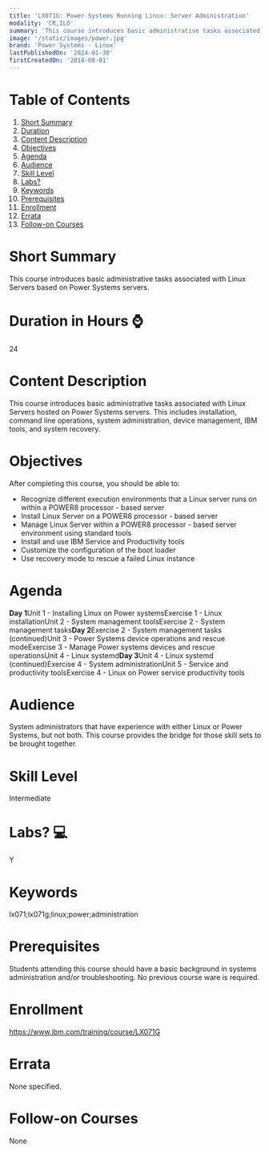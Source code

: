```yaml
---
title: 'LX071G: Power Systems Running Linux: Server Administration'
modality: 'CR,ILO'
summary: 'This course introduces basic administrative tasks associated with Linux Servers based on Power Systems servers.'
image: '/static/images/power.jpg'
brand: 'Power Systems - Linux'
lastPublishedOn: '2024-01-30'
firstCreatedOn: '2018-08-01'
---
```

# Table of Contents
1.  [Short Summary](#short-summary)
2.  [Duration](#duration-in-hours-)
3.  [Content Description](#content-description)
4.  [Objectives](#objectives)
5.  [Agenda](#agenda)
6.  [Audience](#audience)
7.  [Skill Level](#skill-level)
8.  [Labs?](#labs-)
9.  [Keywords](#keywords)
10. [Prerequisites](#prerequisites)
11. [Enrollment](#enrollment)
12. [Errata](#errata)
13. [Follow-on Courses](#follow-on-courses)

# Short Summary
This course introduces basic administrative tasks associated with Linux Servers based on Power Systems servers.

# Duration in Hours ⌚
24

# Content Description
This course introduces basic administrative tasks associated with Linux Servers hosted on Power Systems servers. This includes installation, command line operations, system administration, device management, IBM tools, and system recovery.



# Objectives
After completing this course, you should be able to:


* Recognize different execution environments that a Linux server runs on within a POWER8 processor - based server
* Install Linux Server on a POWER8 processor - based server
* Manage Linux Server within a POWER8 processor - based server environment using standard tools
* Install and use IBM Service and Productivity tools
* Customize the configuration of the boot loader
* Use recovery mode to rescue a failed Linux instance


# Agenda
**Day 1**Unit 1 - Installing Linux on Power systemsExercise 1 - Linux installationUnit 2 - System management toolsExercise 2 - System management tasks**Day 2**Exercise 2 - System management tasks (continued)Unit 3 - Power Systems device operations and rescue modeExercise 3 - Manage Power systems devices and rescue operationsUnit 4 - Linux systemd**Day 3**Unit 4 - Linux systemd (continued)Exercise 4 - System administrationUnit 5 - Service and productivity toolsExercise 4 - Linux on Power service productivity tools



# Audience
System administrators that have experience with either Linux or Power Systems, but not both. This course provides the bridge for those skill sets to be brought together.



# Skill Level
Intermediate

# Labs? 💻
Y

# Keywords
lx071;lx071g;linux;power;administration

# Prerequisites
Students attending this course should have a basic background in systems administration and/or troubleshooting. No previous course ware is required.



# Enrollment
https://www.ibm.com/training/course/LX071G

# Errata
None specified.

# Follow-on Courses
None

